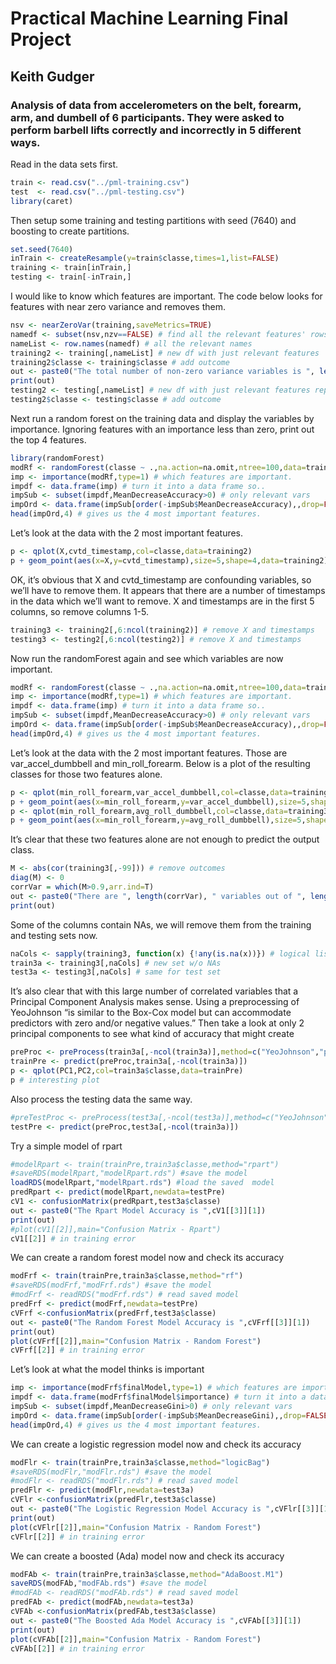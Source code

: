 # Practical Machine Learning Final Project
## Keith Gudger
### Analysis of data from accelerometers on the belt, forearm, arm, and dumbell of 6 participants. They were asked to perform barbell lifts correctly and incorrectly in 5 different ways. 

Read in the data sets first.
```r
train <- read.csv("../pml-training.csv")
test  <- read.csv("../pml-testing.csv")
library(caret)
```
Then setup some training and testing partitions with seed (7640) and boosting to create partitions.
```r
set.seed(7640)
inTrain <- createResample(y=train$classe,times=1,list=FALSE)
training <- train[inTrain,]
testing <- train[-inTrain,]
```
I would like to know which features are important.  The code below looks for features with near zero variance and removes them.
```r
nsv <- nearZeroVar(training,saveMetrics=TRUE)
namedf <- subset(nsv,nzv==FALSE) # find all the relevant features' rows
nameList <- row.names(namedf) # all the relevant names
training2 <- training[,nameList] # new df with just relevant features
training2$classe <- training$classe # add outcome
out <- paste0("The total number of non-zero variance variables is ", length(nameList))
print(out)
testing2 <- testing[,nameList] # new df with just relevant features repeated on test set
testing2$classe <- testing$classe # add outcome
```
Next run a random forest on the training data and display the variables by importance.  Ignoring  features with an importance less than zero, print out the top 4 features.
```r
library(randomForest)
modRf <- randomForest(classe ~ .,na.action=na.omit,ntree=100,data=training2,prox=TRUE,importance=TRUE)
imp <- importance(modRf,type=1) # which features are important.
impdf <- data.frame(imp) # turn it into a data frame so..
impSub <- subset(impdf,MeanDecreaseAccuracy>0) # only relevant vars
impOrd <- data.frame(impSub[order(-impSub$MeanDecreaseAccuracy),,drop=FALSE])
head(impOrd,4) # gives us the 4 most important features.
```
Let's look at the data with the 2 most important features.
```r
p <- qplot(X,cvtd_timestamp,col=classe,data=training2)
p + geom_point(aes(x=X,y=cvtd_timestamp),size=5,shape=4,data=training2)
```
OK, it's obvious that X and cvtd_timestamp are confounding variables, so we'll have to remove them.  It appears that there are a number of timestamps in the data which we'll want to remove.  X and timestamps are in the first 5 columns, so remove columns 1-5.
```r
training3 <- training2[,6:ncol(training2)] # remove X and timestamps
testing3 <- testing2[,6:ncol(testing2)] # remove X and timestamps
```
Now run the randomForest again and see which variables are now important.
```r
modRf <- randomForest(classe ~ .,na.action=na.omit,ntree=100,data=training3,prox=TRUE,importance=TRUE)
imp <- importance(modRf,type=1) # which features are important.
impdf <- data.frame(imp) # turn it into a data frame so..
impSub <- subset(impdf,MeanDecreaseAccuracy>0) # only relevant vars
impOrd <- data.frame(impSub[order(-impSub$MeanDecreaseAccuracy),,drop=FALSE])
head(impOrd,4) # gives us the 4 most important features.
```
Let's look at the data with the 2 most important features.  Those are var_accel_dumbbell and min_roll_forearm.  Below is a plot of the resulting classes for those two features alone.
```r
p <- qplot(min_roll_forearm,var_accel_dumbbell,col=classe,data=training3)
p + geom_point(aes(x=min_roll_forearm,y=var_accel_dumbbell),size=5,shape=4,data=training3)
p <- qplot(min_roll_forearm,avg_roll_dumbbell,col=classe,data=training3)
p + geom_point(aes(x=min_roll_forearm,y=avg_roll_dumbbell),size=5,shape=4,data=training3)
```
It's clear that these two features alone are not enough to predict the output class.  
```r
M <- abs(cor(training3[,-99])) # remove outcomes
diag(M) <- 0
corrVar = which(M>0.9,arr.ind=T)
out <- paste0("There are ", length(corrVar), " variables out of ", length(training3), " total with a correlation greater than 90%")
print(out)
```
Some of the columns contain NAs, we will remove them from the training and testing sets now.
```r
naCols <- sapply(training3, function(x) {!any(is.na(x))}) # logical listing of those columnds w/o NAs
train3a <- training3[,naCols] # new set w/o NAs
test3a <- testing3[,naCols] # same for test set
```
It's also clear that with this large number of correlated variables that a Principal Component Analysis makes sense.  Using a preprocessing of YeoJohnson "is similar to the Box-Cox model but can accommodate predictors with zero and/or negative values."  Then take a look at only 2 principal components to see what kind of accuracy that might create
```r
preProc <- preProcess(train3a[,-ncol(train3a)],method=c("YeoJohnson","pca"),thresh=0.95)
trainPre <- predict(preProc,train3a[,-ncol(train3a)])
p <- qplot(PC1,PC2,col=train3a$classe,data=trainPre)
p # interesting plot
```
Also process the testing data the same way.
```r
#preTestProc <- preProcess(test3a[,-ncol(test3a)],method=c("YeoJohnson","pca"),thresh=0.95)
testPre <- predict(preProc,test3a[,-ncol(train3a)])
```
Try a simple model of rpart
```r
#modelRpart <- train(trainPre,train3a$classe,method="rpart")
#saveRDS(modelRpart,"modelRpart.rds") #save the model
loadRDS(modelRpart,"modelRpart.rds") #load the saved  model
predRpart <- predict(modelRpart,newdata=testPre)
cV1 <- confusionMatrix(predRpart,test3a$classe)
out <- paste0("The Rpart Model Accuracy is ",cV1[[3]][1])
print(out)
#plot(cV1[[2]],main="Confusion Matrix - Rpart")
cV1[[2]] # in training error
```
We can create a random forest model now and check its accuracy
```r
modFrf <- train(trainPre,train3a$classe,method="rf")
#saveRDS(modFrf,"modFrf.rds") #save the model
#modFrf <- readRDS("modFrf.rds") # read saved model
predFrf <- predict(modFrf,newdata=testPre)
cVFrf <-confusionMatrix(predFrf,test3a$classe)
out <- paste0("The Random Forest Model Accuracy is ",cVFrf[[3]][1])
print(out)
plot(cVFrf[[2]],main="Confusion Matrix - Random Forest")
cVFrf[[2]] # in training error
```

Let's look at what the model thinks is important
```r
imp <- importance(modFrf$finalModel,type=1) # which features are important.
impdf <- data.frame(modFrf$finalModel$importance) # turn it into a data frame so..
impSub <- subset(impdf,MeanDecreaseGini>0) # only relevant vars
impOrd <- data.frame(impSub[order(-impSub$MeanDecreaseGini),,drop=FALSE])
head(impOrd,4) # gives us the 4 most important features.
```
We can create a logistic regression model now and check its accuracy
```r
modFlr <- train(trainPre,train3a$classe,method="logicBag")
#saveRDS(modFlr,"modFlr.rds") #save the model
#modFlr <- readRDS("modFlr.rds") # read saved model
predFlr <- predict(modFlr,newdata=test3a)
cVFlr <-confusionMatrix(predFlr,test3a$classe)
out <- paste0("The Logistic Regression Model Accuracy is ",cVFlr[[3]][1])
print(out)
plot(cVFlr[[2]],main="Confusion Matrix - Random Forest")
cVFlr[[2]] # in training error
```
We can create a boosted (Ada) model now and check its accuracy
```r
modFAb <- train(trainPre,train3a$classe,method="AdaBoost.M1")
saveRDS(modFAb,"modFAb.rds") #save the model
#modFAb <- readRDS("modFAb.rds") # read saved model
predFAb <- predict(modFAb,newdata=test3a)
cVFAb <-confusionMatrix(predFAb,test3a$classe)
out <- paste0("The Boosted Ada Model Accuracy is ",cVFAb[[3]][1])
print(out)
plot(cVFAb[[2]],main="Confusion Matrix - Random Forest")
cVFAb[[2]] # in training error
```